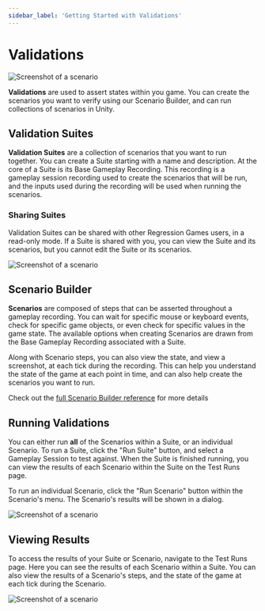 ```yaml
---
sidebar_label: 'Getting Started with Validations'
---
```


# Validations

![Screenshot of a scenario](./img/scenario-example.png)

**Validations** are used to assert states within you game. You can create the scenarios you want to verify using our Scenario Builder,
and can run collections of scenarios in Unity.

## Validation Suites

**Validation Suites** are a collection of scenarios that you want to run together. You can create a Suite starting with a name and description. At the core of a Suite is its Base Gameplay Recording. This recording is a gameplay session recording used to create the scenarios that will be run, and the inputs used during the recording will be used when running the scenarios.

### Sharing Suites

Validation Suites can be shared with other Regression Games users, in a read-only mode. If a Suite is shared with you, you can view the Suite and its scenarios, but you cannot edit the Suite or its scenarios.

![Screenshot of a scenario](./img/share.png)

## Scenario Builder

**Scenarios** are composed of steps that can be asserted throughout a gameplay recording. You can wait for specific mouse or keyboard events, check for specific game objects, or even check for specific values in the game state. The available options when creating Scenarios are drawn from the Base Gameplay Recording associated with a Suite.

Along with Scenario steps, you can also view the state, and view a screenshot, at each tick during the recording. This can help you understand the state of the game at each point in time, and can also help create the scenarios you want to run.

Check out the [full Scenario Builder reference](./validations-scenario-builder-reference) for more details 

## Running Validations

You can either run **all** of the Scenarios within a Suite, or an individual Scenario. To run a Suite, click the "Run Suite" button, and select a Gameplay Session to test against. When the Suite is finished running, you can view the results of each Scenario within the Suite on the Test Runs page.

To run an individual Scenario, click the "Run Scenario" button within the Scenario's menu. The Scenario's results will be shown in a dialog.

![Screenshot of a scenario](./img/run-scenario.png)

## Viewing Results

To access the results of your Suite or Scenario, navigate to the Test Runs page. Here you can see the results of each Scenario within a Suite. You can also view the results of a Scenario's steps, and the state of the game at each tick during the Scenario.

![Screenshot of a scenario](./img/run-details.png)
